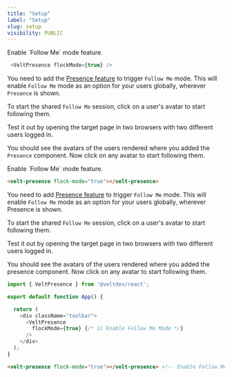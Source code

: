 ```yaml
---
title: "Setup"
label: "Setup"
slug: setup
visibility: PUBLIC
---
```




<Tabs>
  <Tab title="React / Next.js">

<Steps titleSize="h2">

<Step title="Enable Follow Me mode on Presence">
Enable `Follow Me` mode feature.

```js
 <VeltPresence flockMode={true} />
```

You need to add the [Presence feature](/realtime-collaboration/presence/overview) to trigger `Follow Me` mode. This will enable `Follow Me` mode as an option for your users globally, wherever `Presence` is shown.

To start the shared `Follow Me` session, click on a user's avatar to start following them.

</Step>

<Step title="Test Integration">
Test it out by opening the target page in two browsers with two different users logged in.

You should see the avatars of the users rendered where you added the `Presence` component. Now click on any avatar to start following them.

</Step>



</Steps>



  </Tab>
  
  <Tab title="HTML / Other Frameworks">

<Steps titleSize="h2">

<Step title="Enable Follow Me mode on Presence">
Enable `Follow Me` mode feature.

```html
<velt-presence flock-mode="true"></velt-presence>
```

You need to add [Presence feature](/realtime-collaboration/presence/overview) to trigger `Follow Me` mode. This will enable `Follow Me` mode as an option for your users globally, wherever Presence is shown.

To start the shared `Follow Me` session, click on a user's avatar to start following them.

</Step>

<Step title="Test Integration">
Test it out by opening the target page in two browsers with two different users logged in.

You should see the avatars of the users rendered where you added the presence component. Now click on any avatar to start following them.

</Step>


</Steps>





  </Tab>
</Tabs>

<RequestExample>

```js React / Next.js
import { VeltPresence } from '@veltdev/react';

export default function App() {

  return (
    <div className="toolbar">
      <VeltPresence
        flockMode={true} {/* 1) Enable Follow Me Mode */}
      />
    </div>
  );
}
```

```html HTML
<velt-presence flock-mode="true"></velt-presence> <!-- Enable Follow Me Mode -->
```

</RequestExample>
